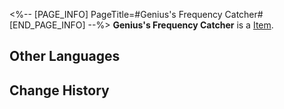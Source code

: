 <%-- [PAGE_INFO]
PageTitle=#Genius's Frequency Catcher#
[END_PAGE_INFO] --%>
{{Item Infobox
|id          = 51082
|image       = Item Genius's Frequency Catcher.png
|type        = 
|invCategory = Relics
|rarity      = 4
|effect      = 
|description = A pair of gloves equipped with a precision frequency-capture device, which enables direct manipulation of otherwise-intangible sound and light vibrations.
|source1     = [[Cavern of Corrosion: Everwinter Hill]]
}}
'''Genius's Frequency Catcher''' is a [[Item]].

==Other Languages==
{{Other Languages
|en   = Genius's Frequency Catcher
|zhs  = 天才的频变捕手
|zht  = 天才的頻變捕手
|ja   = 天才の周波数変動キャッチャー
|ko   = 지니어스의 주파수 변환 포착 장갑
|es   = Capturador de variaciones de amplitud del genio
|fr   = Capteurs de fréquence de génie
|ru   = Улавливатель частот гения
|th   = Genius's Frequency Catcher
|vi   = Tay Bắt Biến Tần Của Thiên Tài
|de   = Frequenzerfasser des Genies
|id   = Genius's Frequency Catcher
|pt   = Apanhador de Frequência do Gênio
}}

==Change History==
{{Change History|2.0}}